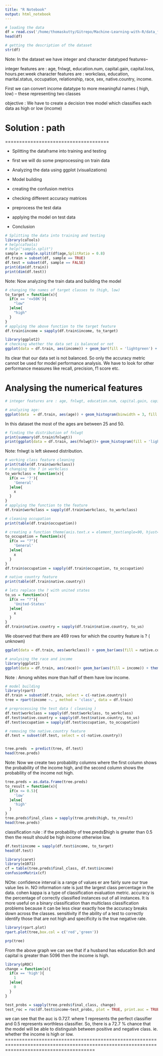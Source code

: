 ```yaml
---
title: "R Notebook"
output: html_notebook
---
```

```r
# loading the data 
df = read.csv('/home/thomaskutty/Gitrepo/Machine-Learning-with-R/data_fold/adult.csv')
head(df)
```
```r
# getting the description of the dataset 
str(df)
```
Note: In the dataset we have integer and character datatyped features--

integer features are : age, fnlwgt, education.num, capital.gain, capital.loss, hours.per.week
character features are : workclass, education, marital.status, occupation, relationship, race, sex, native.country, income. 

First we can convert income datatype to more meaningful names ( high, low) -- these representing two classes 

objective : We have to create a decision tree model which classifies each data as high or low (income)

# Solution : path 
  =====================================

* Splitting the dataframe into training and testing 

* first we will do some preprocessing on train data 

* Analyzing the data using ggplot  (visualizations)

* Model building 

* creating the confusion metrics

* checking different accuracy matrices 

* preprocess the test data 

* applying the model on test data 

* Conclusion 
 

```r
# Splitting the data into training and testing 
library(caTools)
# help(caTools)
# help("sample.split")
sample = sample.split(df$age,SplitRatio = 0.8)
df.train = subset(df, sample == TRUE)
df.test = subset(df, sample == FALSE)
print(dim(df.train))
print(dim(df.test))
```
Note: Now analyzing the train data and building the model 
```r
# changing the names of target classes to (high, low)
to_target = function(x){
  if(x == '<=50K'){
    "low"
  }else{
    "high"
  }
}
# applying the above function to the target feature 
df.train$income = sapply(df.train$income, to_target)
```
```r
library(ggplot2)
# checking whether the data set is balanced or not 
ggplot(data = df.train, aes(income)) + geom_bar(fill = 'lightgreen') + theme_minimal() 
```
Its clear that our data set is not balanced. So only the accuracy metric cannot be used for model performance analysis. We have to look for other performance measures like recall, precision, f1 score etc.

# Analysing the numerical features 
```r
# integer features are : age, fnlwgt, education.num, capital.gain, capital.loss, hours.per.week

# analyzing age: 
ggplot(data  = df.train, aes(age)) + geom_histogram(binwidth = 3, fill = 'lightgreen')+ theme_minimal()
```
In this dataset the most of the ages are between 25 and 50.
```r
# finding the distribution of fnlwgt 
print(summary(df.train$fnlwgt))
print(ggplot(data = df.train, aes(fnlwgt))+ geom_histogram(fill = 'lightblue')+ theme_minimal())
```
Note: fnlwgt is left skewed distribution. 

```r
# working class feature cleaning 
print(table(df.train$workclass))
# changing the ? in workclass 
to_workclass = function(x){
  if(x == '?'){
    'General'
  }else{
    x
  }
}
# applying the function to the feature 
df.train$workclass = sapply(df.train$workclass, to_workclass)
```

```r
# cleaning occupation 
print(table(df.train$occupation))

# creating a function theme(axis.text.x = element_text(angle=90, hjust=1))
to_occupation = function(x){
  if(x == "?"){
    'General'
  }else{
    x
  }
}
df.train$occupation = sapply(df.train$occupation, to_occupation)
```
```r
# native country feature 
print(table(df.train$native.country))

# lets replace the ? with united states
to_us = function(x){
  if(x == "?"){
    'United-States'
  }else{
    x
  }
}
df.train$native.country = sapply(df.train$native.country, to_us)
```
We observed that there are 469 rows for which the country feature is ? ( unknown) 
```r
ggplot(data = df.train, aes(workclass)) + geom_bar(aes(fill = native.country)) + theme_minimal()+theme(axis.text.x = element_text(angle=90, hjust=1))
```

```r
# analysing the race and income 
library(ggplot2)
ggplot(data = df.train, aes(race))+ geom_bar(aes(fill = income)) + theme_minimal()
```
Note : Among whites more than half of them have low income. 


```r
# model building 
library(rpart)
df.train = subset(df.train, select = c(-native.country))
tree = rpart(income ~. , method = 'class', data = df.train)

# preprocessing the test data ( cleaning )
df.test$workclass = sapply(df.test$workclass, to_workclass)
df.test$native.country = sapply(df.test$native.country, to_us)
df.test$occupation = sapply(df.test$occupation, to_occupation)

# removing the native.country feature 
df.test = subset(df.test, select = c(-native.country))


tree.preds  = predict(tree, df.test)
head(tree.preds)
```
Note: Now we create  two probability columns where the first column shows the probability of the income high, and the second column shows the probability of the income not high. 

```r
tree.preds = as.data.frame(tree.preds)
to_result = function(x){
  if(x <= 0.5){
    'low'
  }else{
    'high'
  }
}
tree.preds$final_class = sapply(tree.preds$high, to_result)
head(tree.preds)
```
classification rule : if the probability of tree.preds$high is greater than 0.5 then the result should be high income 
otherwise low.

```r
df.test$income = sapply(df.test$income, to_target)
head(df.test)
```


```r
library(caret)
library(e1071)
cf = table(tree.preds$final_class, df.test$income)
confusionMatrix(cf)
```

NOte: confidence interval is a range of values er are fairly sure our true value lies in. NO information rate is just the largest class percentage in the data. 
cohen kappa is a type of classification evaluation metric.
accuracy is the percentage of correctly classified instances out of all instances. It is more useful on a binary classification than multiclass classification problems because it can be less clear exactly hoe the accuracy breaks down across the classes. 
sensitivity if the ability of a test to correctly identify those that are not high and specificity is the true negative rate. 
```r
library(rpart.plot)
rpart.plot(tree,box.col = c('red','green'))
```
```r
prp(tree)
```
From the above graph we can see that if a husband has education Bch and capital is greater than 5096 then the income is high. 

```r
library(pROC)
change = function(x){
  if(x == 'high'){
    1
  }else{
    0
  }
}

test_probs = sapply(tree.preds$final_class, change)
test_roc = roc(df.test$income~test_probs, plot = TRUE, print.auc = TRUE)
```
we can see that the auc is 0.727. where 1 represents the perfect classifier and 0.5 represents worthless classifier. 
So, there is a 72.7 % chance that the model will be able to distinguish between positive and negative class. ie. whether the income is high or low. ============================================================================================================================================